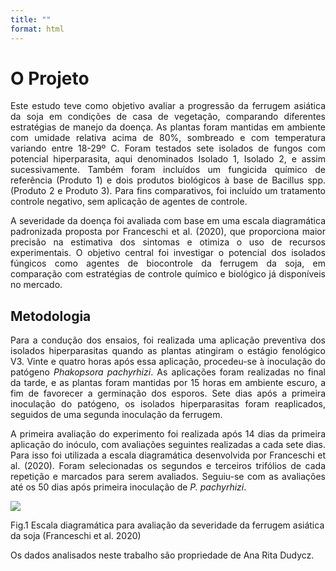 ```yaml
---
title: ""
format: html
---
```


# O Projeto

<p style="text-align: justify;">Este estudo teve como objetivo avaliar a progressão da ferrugem asiática da soja em condições de casa de vegetação, comparando diferentes estratégias de manejo da doença. As plantas foram mantidas em ambiente com umidade relativa acima de 80%, sombreado e com temperatura variando entre 18-29º C. Foram testados sete isolados de fungos com potencial hiperparasita, aqui denominados Isolado 1, Isolado 2, e assim sucessivamente. Também foram incluídos um fungicida químico de referência (Produto 1) e dois produtos biológicos à base de Bacillus spp. (Produto 2 e Produto 3). Para fins comparativos, foi incluído um tratamento controle negativo, sem aplicação de agentes de controle.</p>

<p style="text-align: justify;">A severidade da doença foi avaliada com base em uma escala diagramática padronizada proposta por Franceschi et al. (2020), que proporciona maior precisão na estimativa dos sintomas e otimiza o uso de recursos experimentais. O objetivo central foi investigar o potencial dos isolados fúngicos como agentes de biocontrole da ferrugem da soja, em comparação com estratégias de controle químico e biológico já disponíveis no mercado.</p>

## Metodologia

<p style="text-align: justify;">Para a condução dos ensaios, foi realizada uma aplicação preventiva dos isolados hiperparasitas quando as plantas atingiram o estágio fenológico V3. Vinte e quatro horas após essa aplicação, procedeu-se à inoculação do patógeno *Phakopsora pachyrhizi*. As aplicações foram realizadas no final da tarde, e as plantas foram mantidas por 15 horas em ambiente escuro, a fim de favorecer a germinação dos esporos. Sete dias após a primeira inoculação do patógeno, os isolados hiperparasitas foram reaplicados, seguidos de uma segunda inoculação da ferrugem.</p>

<p style="text-align: justify;">A primeira avaliação do experimento foi realizada após 14 dias da primeira aplicação do inóculo, com avaliações seguintes realizadas a cada sete dias. Para isso foi utilizada a escala diagramática desenvolvida por Franceschi et al. (2020). Foram selecionadas os segundos e terceiros trifólios de cada repetição e marcados para serem avaliados. Seguiu-se com as avaliações até os 50 dias após primeira inoculação de *P. pachyrhizi*.</p>

![](images/clipboard-54391932.png){fig-align="center"}

Fig.1 Escala diagramática para avaliação da severidade da ferrugem asiática da soja (Franceschi et al. 2020)

Os dados analisados neste trabalho são propriedade de Ana Rita Dudycz.
